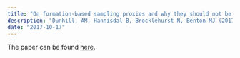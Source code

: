 ```yaml
---
title: "On formation-based sampling proxies and why they should not be used to correct the fossil record"
description: "Dunhill, AM, Hannisdal B, Brocklehurst N, Benton MJ (2017). Palaeontology 60: 12331"
date: "2017-10-17"
---
```


The paper can be found <a href="http://onlinelibrary.wiley.com/doi/10.1111/pala.12331/full">here</a>.